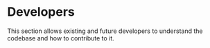 # Developers

This section allows existing and future developers to understand the codebase and how to contribute to it.
